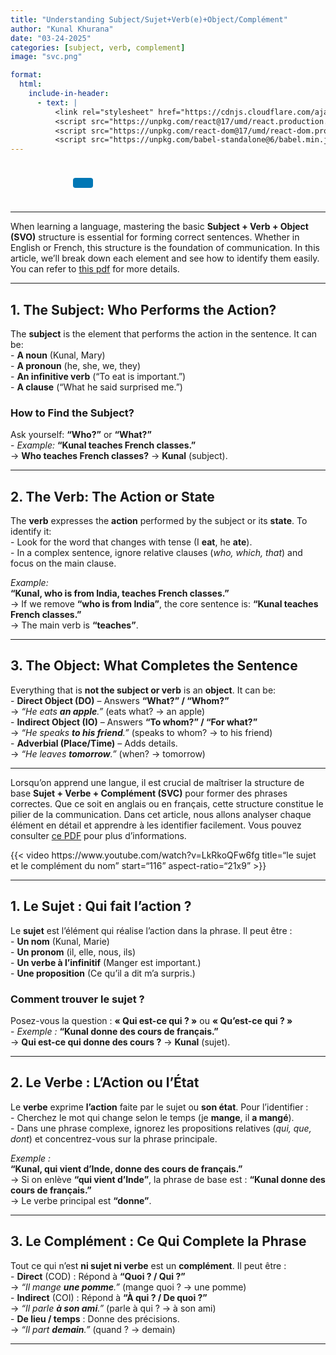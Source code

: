 ```yaml
---
title: "Understanding Subject/Sujet+Verb(e)+Object/Complément"
author: "Kunal Khurana"
date: "03-24-2025"
categories: [subject, verb, complement]
image: "svc.png"

format:
  html:
    include-in-header:
      - text: |
          <link rel="stylesheet" href="https://cdnjs.cloudflare.com/ajax/libs/font-awesome/6.0.0/css/all.min.css">
          <script src="https://unpkg.com/react@17/umd/react.production.min.js"></script>
          <script src="https://unpkg.com/react-dom@17/umd/react-dom.production.min.js"></script>
          <script src="https://unpkg.com/babel-standalone@6/babel.min.js"></script>
---
```


::: {style="text-align: left; padding: 10px;"}
<a href="mailto:info@frenchwithkunal.ca" target="_blank" style="margin: 0 10px; color: #000;"><i class="fas fa-envelope fa-lg"></i></a> <a href="https://www.instagram.com/frenchwithkunal" target="_blank" style="margin: 0 10px; color: #E1306C;"><i class="fab fa-instagram fa-lg"></i></a> <a href="https://frenchwithkunal.ca" target="_blank" style="margin: 0 10px; color: #0077b5;"><i class="fas fa-globe fa-lg"></i></a> <a href="https://whatsapp.com/channel/0029Vb57n2e7dmegpjYpyi3V" target="_blank" style="margin: 0 10px; color: #25D366;"><i class="fab fa-whatsapp fa-lg"></i></a> <button onclick="copyLink()" style="background-color: #0077b5; color: white; padding: 8px 16px; border: none; border-radius: 4px; cursor: pointer; margin-left: 10px;"> <i class="fas fa-copy"></i> </button> [Link copied!]{#copy-message style="margin-left: 10px; color: green; display: none;"}
:::





<div id="react-root"></div>
 <script type="text/babel">
 const ProfilePage = () => {
  const { useState, useEffect } = React;
  const [redirectCounter, setRedirectCounter] = useState(4);
  const [isRedirecting, setIsRedirecting] = useState(false);

  const isFrench = document.documentElement.lang === "fr";

  const translations = {
    noAccess: isFrench 
      ? "Vous n'avez pas accès à cette page."
      : "You don't have access to this page.",
    subscribe: isFrench
      ? "Veuillez vous abonner pour obtenir l'accès."
      : "Please subscribe to gain access.",
    redirecting: isFrench
      ? `Redirection vers la page d'abonnement dans ${redirectCounter} secondes...`
      : `Redirecting to subscription page in ${redirectCounter} seconds...`
  };

  const refreshToken = async () => {
    const storedRefreshToken = localStorage.getItem("refreshToken");

    if (!storedRefreshToken) {
      window.location.href = "/login.html";
      return null;
    }

    try {
      const response = await fetch("https://frenchwithkunal-cdf6ea3f88ce.herokuapp.com/api/v1/auth/refresh-token", {
        method: "POST",
        headers: {
          "Content-Type": "application/json",
        },
        body: JSON.stringify({ refreshToken: storedRefreshToken }),
      });

      if (!response.ok) {
        localStorage.removeItem("accessToken");
        localStorage.removeItem("refreshToken");
        window.location.href = "/login.html";
        return null;
      }

      const data = await response.json();
      localStorage.setItem("accessToken", data.accessToken);
      return data.accessToken;
    } catch (error) {
      localStorage.removeItem("accessToken");
      localStorage.removeItem("refreshToken");
      window.location.href = "/login.html";
      return null;
    }
  };

  const fetchWithAuth = async (url, options = {}) => {
    let accessToken = localStorage.getItem("accessToken");

    options.headers = {
      ...options.headers,
      Authorization: `Bearer ${accessToken}`,
      "Content-Type": "application/json",
    };

    let response = await fetch(url, options);

    if (response.status === 401) {
      console.log("Access token expired, attempting to refresh...");

      // Refresh token
      accessToken = await refreshToken();

      if (!accessToken) return null;

      options.headers.Authorization = `Bearer ${accessToken}`;
      response = await fetch(url, options);
    }

    return response.json();
  };

  const showNoAccessMessage = () => {
    setIsRedirecting(true);
    
    const noAccessMessage = `
      <div style="text-align: center; padding: 20px;">
        <h2>${translations.noAccess}</h2>
        <p>${translations.subscribe}</p>
        <p>${translations.redirecting}</p>
      </div>
    `;
    document.body.innerHTML = noAccessMessage;
    
    // Start countdown and redirect
    const redirectInterval = setInterval(() => {
      setRedirectCounter((prev) => {
        const newCounter = prev - 1;
        if (newCounter <= 0) {
          clearInterval(redirectInterval);
          window.location.href = "https://frenchwithkunal.ca/payment.html";
        }
        
        // Update the countdown text
        const countdownElement = document.querySelector('p:last-child');
        if (countdownElement) {
          countdownElement.textContent = isFrench
            ? `Redirection vers la page d'abonnement dans ${newCounter} secondes...`
            : `Redirecting to subscription page in ${newCounter} seconds...`;
        }
        
        return newCounter;
      });
    }, 1000);
  };

  useEffect(() => {
    const storedToken = localStorage.getItem('accessToken');

    if(!storedToken) {
      showNoAccessMessage();
    } else {
      const fetchData = async() => {
        const data = await fetchWithAuth("https://frenchwithkunal-cdf6ea3f88ce.herokuapp.com/api/v1/auth/me", {
          method: "POST",
        });

        if (data && data.data && data.data.hasAccess) {
          console.log(data);
        } else {
          showNoAccessMessage();
        }
      };
      fetchData();
    }
  }, []);

  return (
    <div></div>
  );
};

ReactDOM.render(
  <ProfilePage />,
  document.getElementById('react-root')
);
 </script>

------------------------------------------------------------------------

::: {.content-visible when-profile="english"}
When learning a language, mastering the basic **Subject + Verb + Object (SVO)** structure is essential for forming correct sentences. Whether in English or French, this structure is the foundation of communication. In this article, we’ll break down each element and see how to identify them easily. You can refer to [this pdf](https://drive.google.com/file/d/1fi3oGtxpK9YgG64356j7UIfOJe7M4k7L/view?usp=drive_link) for more details.



---

## **1. The Subject: Who Performs the Action?**

The **subject** is the element that performs the action in the sentence. It can be:\
- **A noun** (Kunal, Mary)\
- **A pronoun** (he, she, we, they)\
- **An infinitive verb** ("To eat is important.")\
- **A clause** ("What he said surprised me.")

### **How to Find the Subject?**

Ask yourself: **“Who?”** or **“What?”**\
- *Example:* **"Kunal teaches French classes."**\
→ **Who teaches French classes?** → **Kunal** (subject).

------------------------------------------------------------------------

## **2. The Verb: The Action or State**

The **verb** expresses the **action** performed by the subject or its **state**. To identify it:\
- Look for the word that changes with tense (I **eat**, he **ate**).\
- In a complex sentence, ignore relative clauses (*who, which, that*) and focus on the main clause.

*Example:*\
**"Kunal, who is from India, teaches French classes."**\
→ If we remove **"who is from India"**, the core sentence is: **"Kunal teaches French classes."**\
→ The main verb is **"teaches"**.

------------------------------------------------------------------------

## **3. The Object: What Completes the Sentence**

Everything that is **not the subject or verb** is an **object**. It can be:\
- **Direct Object (DO)** – Answers **“What?” / “Whom?”**\
→ *"He eats **an apple**."* (eats what? → an apple)\
- **Indirect Object (IO)** – Answers **“To whom?” / “For what?”**\
→ *"He speaks **to his friend**."* (speaks to whom? → to his friend)\
- **Adverbial (Place/Time)** – Adds details.\
→ *"He leaves **tomorrow**."* (when? → tomorrow)

------------------------------------------------------------------------
:::

::: {.content-visible when-profile="french"}
Lorsqu’on apprend une langue, il est crucial de maîtriser la structure de base **Sujet + Verbe + Complément (SVC)** pour former des phrases correctes. Que ce soit en anglais ou en français, cette structure constitue le pilier de la communication. Dans cet article, nous allons analyser chaque élément en détail et apprendre à les identifier facilement. Vous pouvez consulter [ce PDF](https://drive.google.com/file/d/1fi3oGtxpK9YgG64356j7UIfOJe7M4k7L/view?usp=drive_link) pour plus d'informations.

{{< video https://www.youtube.com/watch?v=LkRkoQFw6fg
    title="le sujet et le complément du nom"
    start="116"
    aspect-ratio="21x9" 
>}}

------------------------------------------------------------------------

## **1. Le Sujet : Qui fait l’action ?**

Le **sujet** est l’élément qui réalise l’action dans la phrase. Il peut être :\
- **Un nom** (Kunal, Marie)\
- **Un pronom** (il, elle, nous, ils)\
- **Un verbe à l’infinitif** (Manger est important.)\
- **Une proposition** (Ce qu’il a dit m’a surpris.)

### **Comment trouver le sujet ?**

Posez-vous la question : **« Qui est-ce qui ? »** ou **« Qu’est-ce qui ? »**\
- *Exemple :* **"Kunal donne des cours de français."**\
→ **Qui est-ce qui donne des cours ?** → **Kunal** (sujet).

------------------------------------------------------------------------

## **2. Le Verbe : L’Action ou l’État**

Le **verbe** exprime **l’action** faite par le sujet ou **son état**. Pour l’identifier :\
- Cherchez le mot qui change selon le temps (je **mange**, il **a mangé**).\
- Dans une phrase complexe, ignorez les propositions relatives (*qui, que, dont*) et concentrez-vous sur la phrase principale.

*Exemple :*\
**"Kunal, qui vient d’Inde, donne des cours de français."**\
→ Si on enlève **"qui vient d’Inde"**, la phrase de base est : **"Kunal donne des cours de français."**\
→ Le verbe principal est **"donne"**.

------------------------------------------------------------------------

## **3. Le Complément : Ce Qui Complete la Phrase**

Tout ce qui n’est **ni sujet ni verbe** est un **complément**. Il peut être :\
- **Direct** (COD) : Répond à **"Quoi ? / Qui ?"**\
→ *"Il mange **une pomme**."* (mange quoi ? → une pomme)\
- **Indirect** (COI) : Répond à **"À qui ? / De quoi ?"**\
→ *"Il parle **à son ami**."* (parle à qui ? → à son ami)\
- **De lieu / temps** : Donne des précisions.\
→ *"Il part **demain**."* (quand ? → demain)

------------------------------------------------------------------------
:::